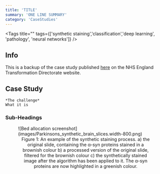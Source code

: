 ```yaml
---
title: 'TITLE'
summary: 'ONE LINE SUMMARY'
category: 'CaseStudies'
---
```


<Tags title="" tags={['synthetic staining','classification','deep learning', 'pathology', 'neural networks']} />


## Info
This is a backup of the case study published [here]() on the NHS England Transformation Directorate website.

## Case Study


~~~
*The challenge*  
What it is
~~~

### Sub-Headings

<figure>
![Bed allocation screenshot](images/Parkinsons_synthetic_brain_slices.width-800.png)
<figcaption align = "center">Figure 1: An example of the synthetic staining process. a) the original slide, containing the α-syn proteins stained in a brownish colour b) a processed version of the original slide, filtered for the brownish colour c) the synthetically stained image after the algorithm has been applied to it. The α-syn proteins are now highlighted in a greenish colour.</figcaption>
</figure>